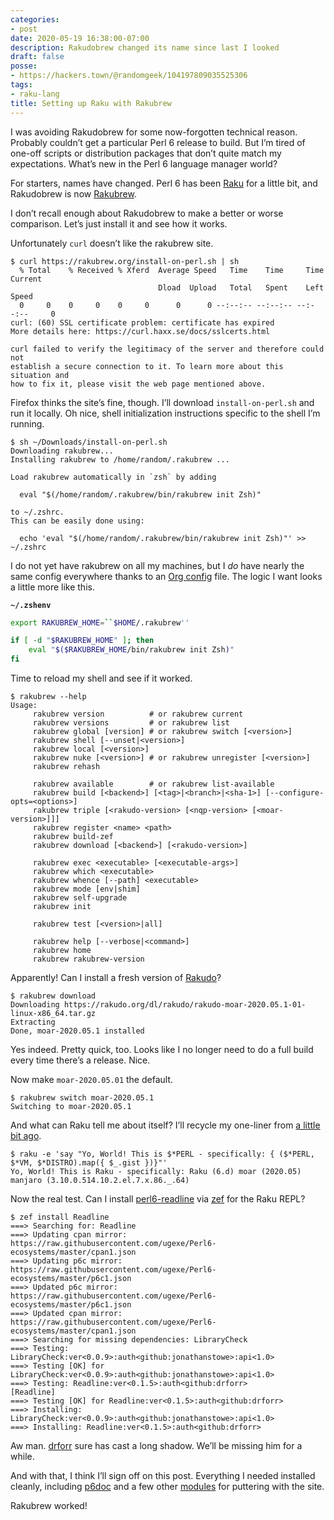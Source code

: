 ```yaml
---
categories:
- post
date: 2020-05-19 16:38:00-07:00
description: Rakudobrew changed its name since last I looked
draft: false
posse:
- https://hackers.town/@randomgeek/104197809035525306
tags:
- raku-lang
title: Setting up Raku with Rakubrew
---
```


I was avoiding Rakudobrew for some now-forgotten technical reason.  Probably
couldn’t get a particular Perl 6 release to build.  But I’m tired of one-off
scripts or distribution packages that don’t quite match my expectations.
What’s new in the Perl 6 language manager world?

For starters, names have changed.  Perl 6 has been [Raku][raku] for a little
bit, and Rakudobrew is now [Rakubrew][rakubrew].

I don’t recall enough about Rakudobrew to make a better or worse comparison.
Let’s just install it and see how it works.

Unfortunately `curl` doesn’t like the rakubrew site.

``` text
$ curl https://rakubrew.org/install-on-perl.sh | sh
  % Total    % Received % Xferd  Average Speed   Time    Time     Time  Current
                                 Dload  Upload   Total   Spent    Left  Speed
  0     0    0     0    0     0      0      0 --:--:-- --:--:-- --:--:--     0
curl: (60) SSL certificate problem: certificate has expired
More details here: https://curl.haxx.se/docs/sslcerts.html

curl failed to verify the legitimacy of the server and therefore could not
establish a secure connection to it. To learn more about this situation and
how to fix it, please visit the web page mentioned above.
```

Firefox thinks the site’s fine, though.  I’ll download `install-on-perl.sh`
and run it locally.  Oh nice, shell initialization instructions specific to the
shell I’m running.

``` text
$ sh ~/Downloads/install-on-perl.sh
Downloading rakubrew...
Installing rakubrew to /home/random/.rakubrew ...

Load rakubrew automatically in `zsh` by adding

  eval "$(/home/random/.rakubrew/bin/rakubrew init Zsh)"

to ~/.zshrc.
This can be easily done using:

  echo 'eval "$(/home/random/.rakubrew/bin/rakubrew init Zsh)"' >> ~/.zshrc
```

I do not yet have rakubrew on all my machines, but I *do* have nearly the same
config everywhere thanks to an [Org config][org-config] file.  The logic I want
looks a little more like this.

**`~/.zshenv`**

``` bash
export RAKUBREW_HOME=``$HOME/.rakubrew''

if [ -d "$RAKUBREW_HOME" ]; then
    eval "$($RAKUBREW_HOME/bin/rakubrew init Zsh)"
fi
```

Time to reload my shell and see if it worked.

``` text
$ rakubrew --help
Usage:
     rakubrew version          # or rakubrew current
     rakubrew versions         # or rakubrew list
     rakubrew global [version] # or rakubrew switch [<version>]
     rakubrew shell [--unset|<version>]
     rakubrew local [<version>]
     rakubrew nuke [<version>] # or rakubrew unregister [<version>]
     rakubrew rehash

     rakubrew available        # or rakubrew list-available
     rakubrew build [<backend>] [<tag>|<branch>|<sha-1>] [--configure-opts=<options>]
     rakubrew triple [<rakudo-version> [<nqp-version> [<moar-version>]]]
     rakubrew register <name> <path>
     rakubrew build-zef
     rakubrew download [<backend>] [<rakudo-version>]

     rakubrew exec <executable> [<executable-args>]
     rakubrew which <executable>
     rakubrew whence [--path] <executable>
     rakubrew mode [env|shim]
     rakubrew self-upgrade
     rakubrew init

     rakubrew test [<version>|all]

     rakubrew help [--verbose|<command>]
     rakubrew home
     rakubrew rakubrew-version
```

Apparently!  Can I install a fresh version of [Rakudo][rakudo]?

``` text
$ rakubrew download
Downloading https://rakudo.org/dl/rakudo/rakudo-moar-2020.05.1-01-linux-x86_64.tar.gz
Extracting
Done, moar-2020.05.1 installed
```

Yes indeed.  Pretty quick, too.  Looks like I no longer need to do a full build
every time there’s a release.  Nice.

Now make `moar-2020.05.01` the default.

``` text
$ rakubrew switch moar-2020.05.1
Switching to moar-2020.05.1
```

And what can Raku tell me about itself?  I’ll recycle my one-liner from [a
little bit ago][a-little-bit-ago].

``` text
$ raku -e 'say "Yo, World! This is $*PERL - specifically: { ($*PERL, $*VM, $*DISTRO).map({ $_.gist })}"'
Yo, World! This is Raku - specifically: Raku (6.d) moar (2020.05) manjaro (3.10.0.514.10.2.el.7.x.86._.64)
```

Now the real test.  Can I install [perl6-readline][] via [zef][] for the Raku REPL?

``` text
$ zef install Readline
===> Searching for: Readline
===> Updating cpan mirror: https://raw.githubusercontent.com/ugexe/Perl6-ecosystems/master/cpan1.json
===> Updating p6c mirror: https://raw.githubusercontent.com/ugexe/Perl6-ecosystems/master/p6c1.json
===> Updated p6c mirror: https://raw.githubusercontent.com/ugexe/Perl6-ecosystems/master/p6c1.json
===> Updated cpan mirror: https://raw.githubusercontent.com/ugexe/Perl6-ecosystems/master/cpan1.json
===> Searching for missing dependencies: LibraryCheck
===> Testing: LibraryCheck:ver<0.0.9>:auth<github:jonathanstowe>:api<1.0>
===> Testing [OK] for LibraryCheck:ver<0.0.9>:auth<github:jonathanstowe>:api<1.0>
===> Testing: Readline:ver<0.1.5>:auth<github:drforr>
[Readline]
===> Testing [OK] for Readline:ver<0.1.5>:auth<github:drforr>
===> Installing: LibraryCheck:ver<0.0.9>:auth<github:jonathanstowe>:api<1.0>
===> Installing: Readline:ver<0.1.5>:auth<github:drforr>
```

Aw man. [drforr][] sure has cast a long shadow.  We’ll be missing him for a
while.

And with that, I think I’ll sign off on this post.  Everything I needed
installed cleanly, including [p6doc][] and a few other [modules][] for
puttering with the site.

Rakubrew worked!

[raku]: https://raku.org/
[rakubrew]: https://rakubrew.org/
[org-config]: /tags/orgconfig
[rakudo]: https://rakudo.org
[a-little-bit-ago]: /post/2019/11/building-rakudo-and-moarvm-on-linux/
[perl6-readline]: https://github.com/drforr/perl6-readline
[zef]: https://github.com/ugexe/zef
[drforr]: https://news.perlfoundation.org/post/remembering-jeff-goff
[p6doc]: https://github.com/Raku/doc
[modules]: https://modules.raku.org

